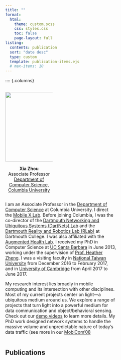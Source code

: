 ```yaml
---
title: ""
format:
  html:
    theme: custom.scss
    css: styles.css
    toc: false
    page-layout: full
listing:
  contents: publication
  sort: "date desc"
  type: custom
  template: publication-items.ejs
  # max-items: 10
---
```


:::: {.columns}

::: {.column width="30%" }

<div style="text-align: center">
![](images/xia.jpg){.profile-img width=220}
</div>

<div style="text-align: center">
**Xia Zhou**  
Associate Professor  
[Department of Computer Science,<br>Columbia University](https://www.cs.columbia.edu)
</div>

:::

::: {.column width="70%"}

I am an Associate Professor in the [Department of Computer Science](https://www.cs.columbia.edu) at Columbia University. I direct the [Mobile X Lab](https://mobilex.cs.columbia.edu). Before joining Columbia, I was the co-director of the [Dartmouth Networking and Ubiquitous Systems (DartNets) Lab](https://dartnets.cs.dartmouth.edu) and the [Dartmouth Reality and Robotics Lab (RLab)](https://rlab.cs.dartmouth.edu) at Dartmouth College. I was also affiliated with the [Augmented Health Lab](https://ah.cs.dartmouth.edu). I received my PhD in Computer Science at [UC Santa Barbara](https://www.cs.ucsb.edu) in June 2013, working under the supervision of [Prof. Heather Zheng](https://users.soe.ucsc.edu/~zheng/). I was a visiting faculty in [National Taiwan University](https://www.ntu.edu.tw/english/) from December 2016 to February 2017, and in [University of Cambridge](https://www.cam.ac.uk) from April 2017 to June 2017.

My research interest lies broadly in mobile computing and its intersection with other disciplines. Most of my current projects center on light—a ubiquitous medium around us. We explore a range of projects that turn light into a powerful medium for data communication and object/behavioral sensing. Check out our [demo videos](https://mobilex.cs.columbia.edu/demos/) to learn more details. My PhD work designed network systems to handle the massive volume and unpredictable nature of today's data traffic (see more in our [MobiCom'08](htt)
::::

## Publications

::: {#listing}
:::

<!-- Include the external JS file --> 
<script src="js/cite-modal.js"></script>